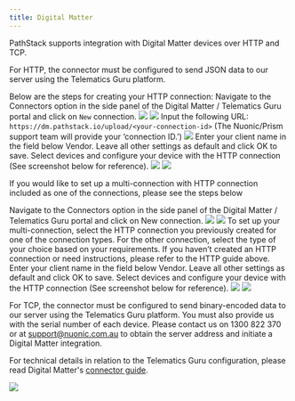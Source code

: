 ```yaml
---
title: Digital Matter
---
```


PathStack supports integration with Digital Matter devices over HTTP and TCP.

For HTTP, the connector must be configured to send JSON data to our server using the Telematics Guru platform.

Below are the steps for creating your HTTP connection:
<Steps>
  <Step title="Select and name the connector">
    Navigate to the Connectors option in the side panel of the Digital Matter / Telematics Guru portal and click on `New` connection.
    <img src="/images/integration-guides/dm-2.png" />
  </Step>
  <Step title="Set Connector Details">
    <Steps>
      <Step title="Name: Enter your business name (e.g., <Your Business Name> FTC HTTP)." />
      <Step title="Description: Add a description (e.g., <Fuel Tax Credit HTTP>)." />
      <Step title="Connector Type: Set the connector type to 'HTTP Connector'" />
    </Steps>
    <img src="/images/integration-guides/dm-4.png" />
  </Step>
  <Step title="Enter the URL">
    Input the following URL:
    `https://dm.pathstack.io/upload/<your-connection-id>`
    (The Nuonic/Prism support team will provide your ‘connection ID.’)
     <img src="/images/integration-guides/dm-5.png" />
  </Step>
  <Step title="Set Client Name">
    Enter your client name in the field below Vendor.
    <Note>Leave all other settings as default and click OK to save.</Note>
  </Step>
  <Step title="Configure your devices">
    Select devices and configure your device with the HTTP connection (See screenshot below for reference).
     <img src="/images/integration-guides/dm-8.png" />
     <img src="/images/integration-guides/dm-9.png" />
  </Step>
</Steps>

If you would like to set up a multi-connection with HTTP connection included as one of the connections, please see the steps below

<Steps>
  <Step title="Select and name the connector">
    Navigate to the Connectors option in the side panel of the Digital Matter / Telematics Guru portal and click on New connection.
    <img src="/images/integration-guides/dm-2.png" />
  </Step>
  <Step title="Set Connector Details">
    <Steps>
      <Step title="Name: Enter your business name (e.g., <Your Business Name> FTC Multi)." />
      <Step title="Description: Add a description (e.g., <Fuel Tax Credit Multi>)." />
      <Step title="Connector Type: Set the connector type to 'Multi Connector'" />
    </Steps>
    <img src="/images/integration-guides/dm-6.png" />
  </Step>
  <Step title="Select your multi-connection types">
    To set up your multi-connection, select the HTTP connection you previously created for one of the connection types. For the other connection, select the type of your choice based on your requirements.
    <Note>If you haven’t created an HTTP connection or need instructions, please refer to the HTTP guide above.</Note>
  </Step>
  <Step title="Set Client Name">
    Enter your client name in the field below Vendor.
    <Note>Leave all other settings as default and click OK to save.</Note>
  </Step>
  <Step title="Configure your devices">
    Select devices and configure your device with the HTTP connection (See screenshot below for reference).
     <img src="/images/integration-guides/dm-8.png" />
     <img src="/images/integration-guides/dm-9.png" />
  </Step>
</Steps>

For TCP, the connector must be configured to send binary-encoded data to our server using the Telematics Guru platform. You must also provide us with the serial number of each device. Please contact us on 1300 822 370 or at support@nuonic.com.au to obtain the server address and initiate a Digital Matter integration.

For technical details in relation to the Telematics Guru configuration, please read Digital Matter's [connector guide](https://support.digitalmatter.com/integration/create-a-connector-set-up-an-integration).

<img src="/images/integration-guides/dm-1.png" />
